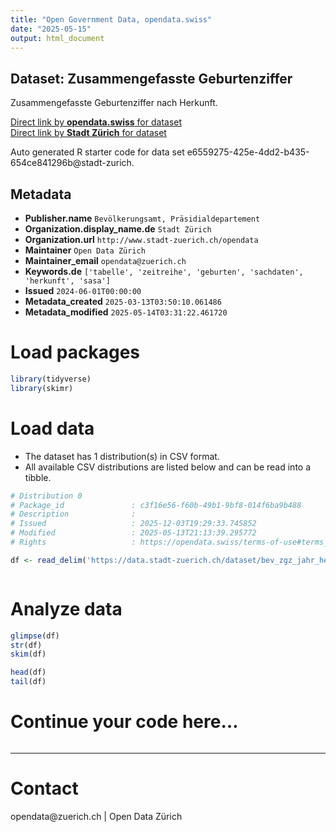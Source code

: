 ```yaml
---
title: "Open Government Data, opendata.swiss"
date: "2025-05-15"
output: html_document
---
```


## Dataset: Zusammengefasste Geburtenziffer


Zusammengefasste Geburtenziffer nach Herkunft.


[Direct link by **opendata.swiss** for dataset](https://opendata.swiss/de/dataset/zusammengefasste-geburtenziffer)<br>
[Direct link by **Stadt Zürich** for dataset](https://data.stadt-zuerich.ch/dataset/bev_zgz_jahr_herkunft_od4118)

Auto generated R starter code for data set e6559275-425e-4dd2-b435-654ce841296b@stadt-zurich.

## Metadata

- **Publisher.name** `Bevölkerungsamt, Präsidialdepartement`
- **Organization.display_name.de** `Stadt Zürich`
- **Organization.url** `http://www.stadt-zuerich.ch/opendata`
- **Maintainer** `Open Data Zürich`
- **Maintainer_email** `opendata@zuerich.ch`
- **Keywords.de** `['tabelle', 'zeitreihe', 'geburten', 'sachdaten', 'herkunft', 'sasa']`
- **Issued** `2024-06-01T00:00:00`
- **Metadata_created** `2025-03-13T03:50:10.061486`
- **Metadata_modified** `2025-05-14T03:31:22.461720`


# Load packages

```r

library(tidyverse)
library(skimr)

```

# Load data

-   The dataset has 1 distribution(s) in CSV format.
-   All available CSV distributions are listed below and can be read into a tibble.

```r

# Distribution 0
# Package_id               : c3f16e56-f60b-49b1-9bf8-014f6ba9b488
# Description              : 
# Issued                   : 2025-12-03T19:29:33.745852
# Modified                 : 2025-05-13T21:13:39.295772
# Rights                   : https://opendata.swiss/terms-of-use#terms_open

df <- read_delim('https://data.stadt-zuerich.ch/dataset/bev_zgz_jahr_herkunft_od4118/download/BEV411OD4118.csv')



```

# Analyze data

```r

glimpse(df)
str(df)
skim(df)

head(df)
tail(df)

```

# Continue your code here...

```r

```

------------------------------------------------------------------------

# Contact

opendata@zuerich.ch | Open Data Zürich
